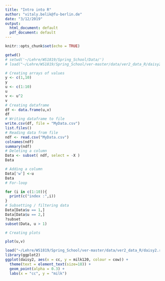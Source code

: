 ```yaml
---
title: "Intro into R"
author: "vitaly.belik@fu-berlin.de"
date: "3/12/2019"
output:
  html_document: default
  pdf_document: default
---
```


```r
knitr::opts_chunk$set(echo = TRUE)
```

```r
getwd()
# setwd('~/Lehre/WS1819/Spring_School/Data/')
# load("~/Lehre/WS1819/Spring_School/ver-master/data/ver2_data_R/daisy2.rdata")

# Creating arrays of values
y <- c(1,10)
y
u <- c(1:10)
u
v <- u^2
v
# Creating dataframe
df <- data.frame(u,v)
df
# Writing dataframe to file
write.csv(df, file = "MyData.csv")
list.files()
# Reading data from file
ndf <- read.csv("MyData.csv")
colnames(ndf)
summary(ndf)
# Deleting a column
Data <- subset( ndf, select = -X )
Data

# Adding a column
Data['w'] <-u
Data
# For-loop

for (i in c(1:10)){
  print(c("index :",i))
}
# Subsetting / filtering data
Data[Data$u == 1,]
Data[Data$u == 2,]
?subset
subset(Data, u > 1)

# Creating plots

plot(u,v)

load("~/Lehre/WS1819/Spring_School/ver-master/data/ver2_data_R/daisy2.rdata")
library(ggplot2)
ggplot(daisy2, aes(x = cc, y = milk120, colour = cow)) + 
  theme(text = element_text(size=18)) +
  geom_point(alpha = 0.3) +
  labs(x = "cc", y = "milk")
  
```
